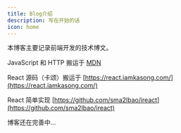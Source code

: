 ```yaml
---
title: Blog介绍
description: 写在开始的话
icon: home
---
```


本博客主要记录前端开发的技术博文。

JavaScript 和 HTTP 搬运于 [MDN](https://developer.mozilla.org/zh-CN/)

React 源码（卡颂）搬运于 [https://react.iamkasong.com/](https://react.iamkasong.com/)

React 简单实现 [https://github.com/sma2lbao/ireact](https://github.com/sma2lbao/ireact)

博客还在完善中...
